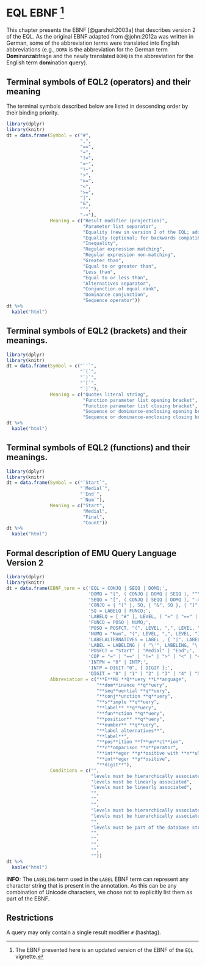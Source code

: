 # EQL EBNF [^1-app-chap:EQL-EBNF] {#app-chap:EQL-EBNF}

[^1-app-chap:EQL-EBNF]: The EBNF presented here is an updated version of the EBNF of the `EQL` vignette.

This chapter presents the EBNF [@garshol:2003a] that describes version 2 of the EQL. As the original EBNF adapted from @john:2012a was written in German, some of the abbreviation terms were translated into English abbreviations (e.g., `DOMA` is the abbreviation for the German term **Dom**inanz**a**bfrage and the newly translated `DOMQ` is the abbreviation for the English term **dom**ination **q**uery).

## Terminal symbols of EQL2 (operators) and their meaning

The terminal symbols described below are listed in descending order by their binding priority.

```r
library(dplyr)
library(knitr)
dt = data.frame(Symbol = c("#", 
                           ",", 
                           "==", 
                           "=", 
                           "!=", 
                           "=~", 
                           "!~", 
                           ">", 
                           ">=", 
                           "<", 
                           ">=", 
                           "|", 
                           "&", 
                           "^", 
                           "->"),
                Meaning = c("Result modifier (projection)", 
                            "Parameter list separator", 
                            "Equality (new in version 2 of the EQL; added for cleaner syntax)", 
                            "Equality (optional; for backwards compatibility)", 
                            "Inequality", 
                            "Regular expression matching", 
                            "Regular expression non-matching", 
                            "Greater than", 
                            "Equal to or greater than", 
                            "Less than", 
                            "Equal to or less than", 
                            "Alternatives separator", 
                            "Conjunction of equal rank", 
                            "Dominance conjunction", 
                            "Sequence operator"))
dt %>%
  kable("html")
```

## Terminal symbols of EQL2 (brackets) and their meanings.

```r
library(dplyr)
library(knitr)
dt = data.frame(Symbol = c("`'`", 
                           "`(`", 
                           "`)`", 
                           "`[`", 
                           "`]`"),
                Meaning = c("Quotes literal string", 
                            "Function parameter list opening bracket", 
                            "Function parameter list closing bracket", 
                            "Sequence or dominance-enclosing opening bracket", 
                            "Sequence or dominance-enclosing closing bracket"))
dt %>%
  kable("html")
```

## Terminal symbols of EQL2 (functions) and their meanings.


```r
library(dplyr)
library(knitr)
dt = data.frame(Symbol = c("`Start`",
                           "`Medial`",
                           "`End`",
                           "`Num`"),
                Meaning = c("Start",
                            "Medial",
                            "Final",
                            "Count"))
dt %>%
  kable("html")
```


## Formal description of EMU Query Language Version 2

```r
library(dplyr)
library(knitr)
dt = data.frame(EBNF_term = c('EQL = CONJQ | SEQQ | DOMQ;',
                              'DOMQ = "[", ( CONJQ | DOMQ | SEQQ ), "^", ( CONJQ | DOMQ | SEQQ ), "]";',
                              'SEQQ = "[", ( CONJQ | SEQQ | DOMQ ), "->", ( CONJQ | SEQQ | DOMQ ), "]";',
                              'CONJQ = { "[" }, SQ, { "&", SQ }, { "]" };',
                              'SQ = LABELQ | FUNCQ;',
                              'LABELQ = [ "#" ], LEVEL, ( "=" | "==" | "!=" | "=~" | "!~" ), LABELALTERNATIVES;',
                              'FUNCQ = POSQ | NUMQ;',
                              'POSQ = POSFCT, "(", LEVEL, ",", LEVEL, ")", "=", "0" | "1";',
                              'NUMQ = "Num", "(", LEVEL, ",", LEVEL, ")", COP, INTPN;',
                              'LABELALTERNATIVES = LABEL , { "|", LABEL };',
                              'LABEL = LABELING | ( "\'", LABELING, "\'" );',
                              'POSFCT = "Start" | "Medial" | "End";',
                              'COP = "=" | "==" | "!=" | ">" | "<" | "<=" | ">=";',
                              'INTPN = "0" | INTP;',
                              'INTP = DIGIT-"0", { DIGIT };',
                              'DIGIT = "0" | "1" | "2" | "3" | "4" | "5" | "6" | "7" | "8" | "9";'),
                Abbreviation = c("**E**MU **Q**uery **L**anguage",
                                 "**dom**inance **q**uery",
                                 "**seq**uential **q**uery",
                                 "**conj**unction **q**uery",
                                 "**s**imple **q**uery",
                                 "**label** **q**uery",
                                 "**fun**ction **q**uery",
                                 "**position** **q**uery",
                                 "**number** **q**uery",
                                 "**label alternatives**",
                                 "**label**",
                                 "**pos**ition **f**un**ct**ion",
                                 "**c**omparison **o**perator",
                                 "**int**eger **p**ositive with **n**ull",
                                 "**int**eger **p**ositive",
                                 "**digit**"),
                Conditions = c("",
                               "levels must be hierarchically associated",
                               "levels must be linearly associated",
                               "levels must be linearly associated",
                               "",
                               "",
                               "",
                               "levels must be hierarchically associated; second level determines semantics",
                               "levels must be hierarchically associated; first level determines semantics",
                               "",
                               "levels must be part of the database structure; `LABELING` is an arbitrary character string or a label group class configured in the emuDB; result modifier `#` may only occur once",
                               "",
                               "",
                               "",
                               "",
                               ""))
dt %>%
  kable("html")
```

**INFO:** The `LABELING` term used in the `LABEL` EBNF term can represent any character string that is present in the annotation. As this can be any combination of Unicode characters, we chose not to explicitly list them as part of the EBNF.

## Restrictions {#restrictions}

A query may only contain a single result modifier `#` (hashtag).


